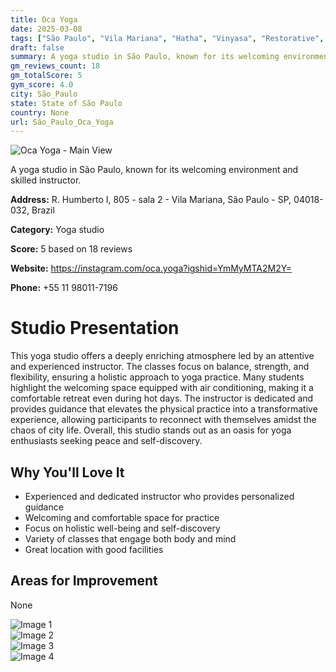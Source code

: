```yaml
---
title: Oca Yoga
date: 2025-03-08
tags: ["São Paulo", "Vila Mariana", "Hatha", "Vinyasa", "Restorative", "welcoming", "transformative", "São Paulo"]  
draft: false
summary: A yoga studio in São Paulo, known for its welcoming environment and skilled instructor.
gm_reviews_count: 18
gm_totalScore: 5
gym_score: 4.0
city: São_Paulo
state: State of São Paulo
country: None
url: São_Paulo_Oca_Yoga
---
```


<div className="aspect-[16/9] relative my-8">
  <img 
    src="https://lh5.googleusercontent.com/p/AF1QipNJDSU1OggpUi0zhcKFL2iKh27x3RxFxUlEad0u=w1920-h1080-k-no"
    alt="Oca Yoga - Main View"
    className="object-cover absolute inset-0 w-full h-full rounded-lg"
  />
</div>

A yoga studio in São Paulo, known for its welcoming environment and skilled instructor.

**Address:** R. Humberto I, 805 - sala 2 - Vila Mariana, São Paulo - SP, 04018-032, Brazil

**Category:** Yoga studio

**Score:** 5 based on 18 reviews

**Website:** https://instagram.com/oca.yoga?igshid=YmMyMTA2M2Y=

**Phone:** +55 11 98011-7196

# Studio Presentation

This yoga studio offers a deeply enriching atmosphere led by an attentive and experienced instructor. The classes focus on balance, strength, and flexibility, ensuring a holistic approach to yoga practice. Many students highlight the welcoming space equipped with air conditioning, making it a comfortable retreat even during hot days. The instructor is dedicated and provides guidance that elevates the physical practice into a transformative experience, allowing participants to reconnect with themselves amidst the chaos of city life. Overall, this studio stands out as an oasis for yoga enthusiasts seeking peace and self-discovery.

## Why You'll Love It

- Experienced and dedicated instructor who provides personalized guidance
- Welcoming and comfortable space for practice
- Focus on holistic well-being and self-discovery
- Variety of classes that engage both body and mind
- Great location with good facilities

## Areas for Improvement

None

<div className="grid grid-cols-1 xl:grid-cols-2 gap-4 my-8">
<div className="aspect-[4/3] relative"><img src="https://lh5.googleusercontent.com/p/AF1QipPhT3TrxRyb-BF1b9vbT3pNTH4PYBs6fsGRW5JW=w1920-h1080-k-no" alt="Image 1" className="object-cover absolute inset-0 w-full h-full rounded-lg" /></div>
<div className="aspect-[4/3] relative"><img src="https://lh5.googleusercontent.com/p/AF1QipOw2SFdiGZibj2wJ5yLMDCVJKmOaHJNvm05IW32=w1920-h1080-k-no" alt="Image 2" className="object-cover absolute inset-0 w-full h-full rounded-lg" /></div>
<div className="aspect-[4/3] relative"><img src="https://lh5.googleusercontent.com/p/AF1QipPukDjJLBtdw68fuAXpzbFvH4PJ1bCwffD4XcvC=w1920-h1080-k-no" alt="Image 3" className="object-cover absolute inset-0 w-full h-full rounded-lg" /></div>
<div className="aspect-[4/3] relative"><img src="https://lh5.googleusercontent.com/p/AF1QipPtGqulNMuXIyG_qHKOiMp9ND3jJMcNWA0Nq9TF=w1920-h1080-k-no" alt="Image 4" className="object-cover absolute inset-0 w-full h-full rounded-lg" /></div>
</div>
